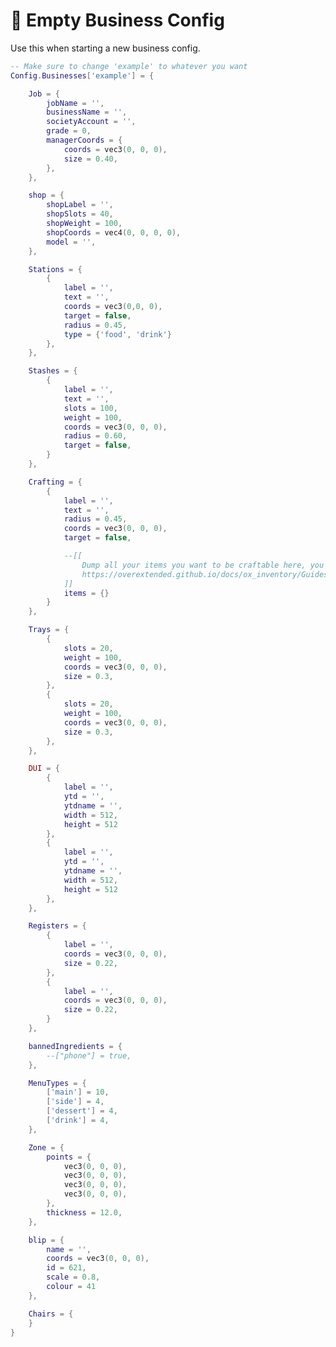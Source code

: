 # 📝 Empty Business Config

Use this when starting a new business config.

```lua copy
-- Make sure to change 'example' to whatever you want
Config.Businesses['example'] = {

    Job = {
        jobName = '',
        businessName = '',
        societyAccount = '',
        grade = 0,
        managerCoords = {
            coords = vec3(0, 0, 0),
            size = 0.40,
        },
    },

    shop = {
        shopLabel = '',
        shopSlots = 40,
        shopWeight = 100,
        shopCoords = vec4(0, 0, 0, 0),
        model = '',
    },

    Stations = {
        {
            label = '',
            text = '',
            coords = vec3(0,0, 0),
            target = false,
            radius = 0.45,
            type = {'food', 'drink'}
        },
    },

    Stashes = {
        {
            label = '',
            text = '',
            slots = 100,
            weight = 100,
            coords = vec3(0, 0, 0),
            radius = 0.60,
            target = false,
        }
    },

    Crafting = {
        {
            label = '',
            text = '',
            radius = 0.45,
            coords = vec3(0, 0, 0),
            target = false,

            --[[
                Dump all your items you want to be craftable here, you can follow the guide below to see how to configure it
                https://overextended.github.io/docs/ox_inventory/Guides/crafting
            ]]
            items = {}
        }
    },

    Trays = {
        {
            slots = 20,
            weight = 100,
            coords = vec3(0, 0, 0),
            size = 0.3,
        },
        {
            slots = 20,
            weight = 100,
            coords = vec3(0, 0, 0),
            size = 0.3,
        },
    },

    DUI = {
        {
            label = '',
            ytd = '',
            ytdname = '',
            width = 512,
            height = 512
        },
        {
            label = '',
            ytd = '',
            ytdname = '',
            width = 512,
            height = 512
        },
    },

    Registers = {
        {
            label = '',
            coords = vec3(0, 0, 0),
            size = 0.22,
        },
        {
            label = '',
            coords = vec3(0, 0, 0),
            size = 0.22,
        }
    },

    bannedIngredients = {
        --["phone"] = true,
    },

    MenuTypes = {
        ['main'] = 10,
        ['side'] = 4,
        ['dessert'] = 4,
        ['drink'] = 4,
    },

    Zone = {
        points = {
            vec3(0, 0, 0),
            vec3(0, 0, 0),
            vec3(0, 0, 0),
            vec3(0, 0, 0),
        },
        thickness = 12.0,
    },

    blip = {
        name = '',
        coords = vec3(0, 0, 0),
        id = 621,
        scale = 0.8,
        colour = 41
    },

    Chairs = {
    }
}
```